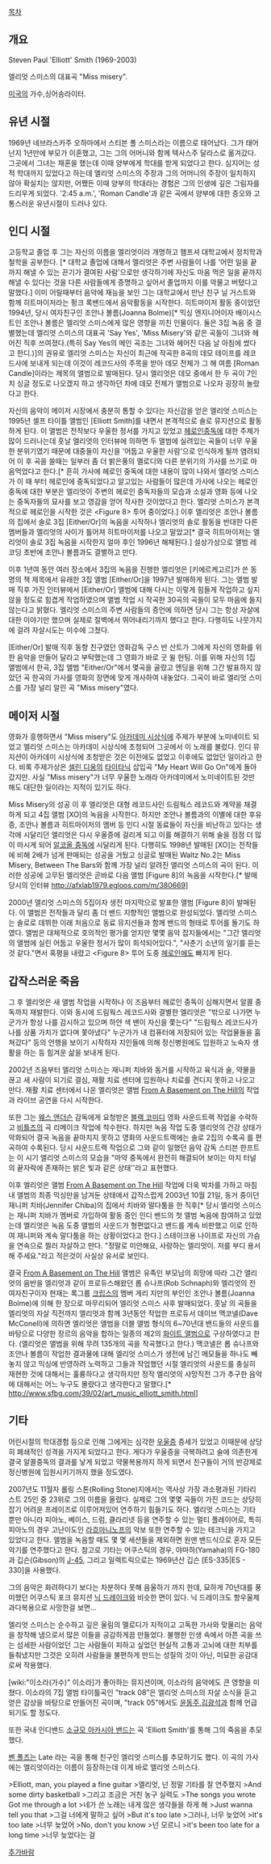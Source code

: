 [[목차]]

== 개요 == 
Steven Paul 'Elliott' Smith 
(1969-2003)

{{{#!html
<embed src="http://www.youtube.com/v/HsixXCnYVfA?version=3&amp;hl=ko_KR" type="application/x-shockwave-flash" width="560" height="349" allowscriptaccess="always" allowfullscreen="true"></embed>}}}
엘리엇 스미스의 대표곡 "Miss misery".

[[미국]]의 가수,싱어송라이터.

== 유년 시절 ==
1969년 네브라스카주 오하마에서 스티븐 폴 스미스라는 이름으로 태어났다. 그가 태어난지 1년만에 부모가 이혼했고, 그는 그의 어머니와 함께 텍사스주 달라스로 옮겨갔다. 그곳에서 그녀는 재혼을 했는데 이때 양부에게 학대를 받게 되었다고 한다. 심지어는 성적 학대까지 있었다고 하는데 엘리엇 스미스의 주장과 그의 어머니의 주장이 일치하지 않아 확실치는 않지만, 어쨌든 이때 양부의 학대라는 경험은 그의 인생에 깊은 그림자를 드리우게 되었다. '2:45 a.m.', 'Roman Candle'과 같은 곡에서 양부에 대한 증오와 고통스러운 유년시절이 드러나 있다.

== 인디 시절 ==
고등학교 졸업 후 그는 자신의 이름을 엘리엇이라 개명하고 햄프셔 대학교에서 정치학과 철학을 공부한다. [* 대학교 졸업에 대해서 엘리엇은 주변 사람들이 나를 '어떤 일을 끝까지 해낼 수 있는 끈기가 결여된 사람'으로만 생각하기에 자신도 마음 먹은 일을 끝까지 해낼 수 있다는 것을 다른 사람들에게 증명하고 싶어서 졸업까지 이를 악물고 버텼다고 말했다.] 이미 어릴때부터 음악에 재능을 보인 그는 대학교에서 만난 친구 닐 거스트와 함께 히트마이저라는 펑크 록밴드에서 음악활동을 시작한다. 히트마이저 활동 중이었던 1994년, 당시 여자친구인 조안나 볼름(Joanna Bolme)[* 믹싱 엔지니어이자 배이시스트인 조안나 볼름은 엘리엇 스미스에게 많은 영향을 끼친 인물이다. 둘은 3집 <Either/Or> 녹음 중 결별했는데 엘리엇 스미스의 대표곡 'Say Yes', 'Miss Misery'와 같은 곡들이 그녀와 헤어진 직후 쓰여졌다.(특히 Say Yes의 메인 곡조는 그녀와 헤어진 다음 날 아침에 썼다고 한디.)]의 권유로 엘리엇 스미스는 자신이 최근에 작곡한 8곡의 데모 테이프를 레코드사에 보내게 되는데 이것이 레코드사의 주목을 받아 데모 전체가 그 해 여름 [Roman Candle]이라는 제목의 앨범으로 발매된다. 당시 엘리엇은 데모 중에서 한 두 곡이 7인치 싱글 정도로 나오겠지 하고 생각하던 차에 데모 전체가 앨범으로 나오자 굉장히 놀랐다고 한다. 

자신의 음악이 메이저 시장에서 충분히 통할 수 있다는 자신감을 얻은 엘리엇 스미스는 1995년 셀프 타이틀 앨범인 [Elliott Smith]를 내면서 본격적으로 솔로 뮤지션으로 활동하게 된다. 이 앨범은 전작보다 우울한 정서를 가지고 있었고 [[헤로인]]중독에 대한 주제가 많이 드러나는데 훗날 엘리엇의 인터뷰에 의하면 두 앨범에 실려있는 곡들이 너무 우울한 분위기였기 때문에 대중들이 자신을 '어둡고 우울한 사람'으로 인식하게 될까 염려되어 이 후 곡을 쓸때는 일부러 좀 더 밝은풍의 멜로디와 다른 분위기의 가사를 쓰기로 마음먹었다고 한다.[* 흔히 가사에 헤로인 중독에 대한 내용이 많이 나와서 엘리엇 스미스가 이 때 부터 헤로인에 중독되었다고 알고있는 사람들이 많은데 가사에 나오는 헤로인 중독에 대한 부분은 엘리엇이 주변의 헤로인 중독자들의 모습과 소설과 영화 등에 나오는 중독자들의 묘사를 보고 영감을 얻어 작사한 것이었다고 한다. 엘리엇 스미스가 본격적으로 헤로인을 시작한 것은 <Figure 8> 투어 중이었다.] 이후 엘리엇은 조안나 볼름의 집에서 솔로 3집 [Either/Or]의 녹음을 시작하나 엘리엇의 솔로 활동을 반대한 다른 멤버들과 엘리엇의 사이가 틀어져 히트마이저를 나오고 말았고[* 결국 히트마이저는 엘리엇이 솔로 3집 녹음을 시작한지 얼마 후인 1996년 해체된다.] 설상가상으로 앨범 레코딩 초반에 조안나 볼름과도 결별하고 만다.

이후 1년여 동안 여러 장소에서 3집의 녹음을 진행한 엘리엇은 [키에르케고르]가 쓴 동명의 책 제목에서 유래한 3집 앨범 [Either/Or]을 1997년 발매하게 된다. 그는 앨범 발매 직후 가진 인터뷰에서 [Either/Or] 앨범에 대해 다시는 이렇게 힘들게 작업하고 싶지 않을 정도로 힘겹게 작업하였으며 앨범 작업 시 작곡한 30곡의 곡들이 모두 마음에 들지 않는다고 밝혔다. 엘리엇 스미스의 주변 사람들의 증언에 의하면 당시 그는 항상 자살에 대한 이야기만 했으며 실제로 절벽에서 뛰어내리기까지 했다고 한다. 다행히도 나뭇가지에 걸려 자살시도는 미수에 그쳤다.

[Either/Or] 발매 직후 동향 친구였던 영화감독 구스 반 산트가 그에게 자신의 영화를 위한 음악을 만들어 달라고 부탁했는데 그 영화가 바로 굿 윌 헌팅. 이를 위해 자신의 1집 앨범에서 한곡, 3집 앨범 "Either/Or"에서 몇곡을 골랐고 엔딩을 위해 그간 발표하지 않았던 곡 한곡의 가사를 영화의 장면에 맞게 개사하여 내놓았다. 그곡이 바로 엘리엇 스미스를 가장 널리 알린 곡 "Miss misery"였다. 

== 메이저 시절 ==
영화가 흥행하면서 "Miss misery"도 [[아카데미 시상식]]에 주제가 부분에 노미네이트 되었고 엘리엇 스미스는 아카데미 시상식에 초청되어 그곳에서 이 노래를 불렀다. 인디 뮤지션이 아카데미 시상식에 초청받은 것은 이전에도 없었고 이후에도 없었던 일이라고 한다. 비록 주제가상은 [[셀린 디옹]]의 [[타이타닉]] 삽입곡 "My Heart Will Go On"에게 돌아갔지만. 사실 "Miss misery"가 너무 우울한 노래라 아카데미에서 노미네이트된 것만 해도 대단한 일이라는 지적이 있기도 하다.

Miss Misery의 성공 이 후 엘리엇은 대형 레코드사인 드림웍스 레코드와 계약을 채결하게 되고 4집 앨범 [XO]의 녹음을 시작한다. 하지만 조안나 볼름과의 이별에 대한 후유증, 조안나 볼름과 히트마이저의 멤버 등 인디 시절 동료들이 자신을 비난하고 있다는 생각에 시달리던 엘리엇은 다시 우울증에 걸리게 되고 이를 해결하기 위해 술을 점점 더 많이 마시게 되어 [[알코올 중독]]에 시달리게 된다. 다행히도 1998년 발매된 [XO]는 전작들에 비해 2배가 넘게 판매되는 성공을 거뒀고 싱글로 발매된 Waltz No.2는 Miss Misery, Between The Bars와 함께 가장 널리 알려진 앨리엇 스미스의 곡이 된다. 이러한 성공에 고무된 엘리엇은 곧바로 다음 앨범 [Figure 8]의 녹음을 시작한다.[* <XO> 발매 당시의 인터뷰 http://afxlab1979.egloos.com/m/380669]

2000년 앨리엇 스미스의 5집이자 생전 마지막으로 발표한 앨범 [Figure 8]이 발매된다. 이 앨범은 전작들과 달리 좀 더 밴드 지향적인 앨범으로 완성되었다. 엘리엇 스미스는 솔로로 데뷔한 이래 처음으로 동료 뮤지션들과 함께 밴드의 형태로 투어를 돌기도 하였다. 앨범은 대체적으로 호의적인 평가를 얻지만 몇몇 음악 잡지들에서는 "그간 엘리엇의 앨범에 실린 어둡고 우울한 정서가 많이 희석되어있다.", "사춘기 소년의 일기를 듣는 것 같다."면서 혹평을 내렸고 <Figure 8> 투어 도중 [[헤로인]]에도 빠지게 된다.

== 갑작스러운 죽음 ==
그 후 엘리엇은 새 앨범 작업을 시작하나 이 즈음부터 헤로인 중독이 심해지면서 알콜 중독까지 재발한다. 이와 동시에 드림웍스 레코드사와 결별한 엘리엇은  "밖으로 나가면 누군가가 항상 나를 감시하고 있으며 하얀 색 밴이 자신을 쫓는다" "드림웍스 레코드사가 나를 상품 가치가 없다며 쫓아냈다" 누군가가 내 컴퓨터에 저장되어 있는 작업물들을 훔쳐갔다" 등의 언행을 보이기 시작하자 지인들에 의해 정신병원에도 입원하고 노숙자 생활을 하는 등 힘겨운 삶을 보내게 된다.

2002년 즈음부터 엘리엇 스미스는 재니퍼 치바와 동거를 시작하고 육식과 술, 약물을 끊고 새 사람이 되기로 결심, 재활 치료 센터에 입원하나 치료를 견디지 못하고 나오고 만다. 재활 치료 센터에서 나온 엘리엇은 앨범 [[From A Basement on The Hill]]의 작업과 라이브 공연을 다시 시작한다. 

또한 그는 [[웨스 앤더슨]] 감독에게 요청받은 [[블랙 코미디]] 영화 <The Royal Tenenbaums> 사운드트랙 작업을 수락하고 [[비틀즈]]의 곡 <Hey Jude> 리메이크 작업에 착수한다. 하지만 녹음 작업 도중 엘리엇의 건강 상태가 악화되어 결국 녹음을 끝마치지 못하고 영화의 사운드트랙에는 솔로 2집의 수록곡 <Needle in The Hay>를 편곡하여 수록된다. 당시 사운드트랙 작업으로 그와 같이 일했던 음악 감독 스티븐 한프트는 이 시기 앨리엇 스미스의 모습을 "마약 중독에서 완전히 해결되어 보이는 마치 터널의 끝자락에 존재하는 밝은 빛과 같은 상태''라고 표현했다.

이후 엘리엇은 앨범 [[From A Basement on The Hill]] 작업에 더욱 박차를 가하고 마침내 앨범의 최종 믹싱만을 남겨둔 상태에서 갑작스럽게 2003년 10월 21일, 동거 중이던 재니퍼 치바(Jennifer Chiba)의 집에서 치바와 말다툼을 한 직후[* 당시 엘리엇 스미스는 재니퍼 치바가 멤버로 가입하여 활동 중인 인디 밴드의 첫 앨범 녹음에 참여하고 있었는데 엘리엇은 녹음 도중 앨범의 사운드가 형편없다고 밴드를 계속 비판했고 이로 인하여 재니퍼와 계속 말다툼을 하는 상황이었다고 한다.] 스테이크용 나이프로 자신의 가슴을 연속으로 찔러 자살하고 만다. "정말로 미안해요, 사랑하는 엘리엇이. 저를 부디 용서해 주세요."라고 적은것이 사실상 유서로 보인다. 

결국 [[From A Basement on The Hill]] 앨범은 유족인 부모님의 희망에 따라 그간 앨리엇의 음반을 엘리엇과 같이 프로듀스해왔던 롭 슈나프(Rob Schnaph)와 엘리엇의 전 여자친구이자 현재는 록그룹 [[크립스]]의 멤버 게리 지만의 부인인 조안나 볼름(Joanna Bolme)에 의해 한 장으로 마무리되어 엘리엇 스미스 사후 발매되었다. 훗날 <From A Basement on The Hill>의 곡들을 엘리엇의 자살 직전까지 엘리엇과 함께 3년동안 작업한 프로듀서 데이브 맥코넬(Dave McConell)에 의하면 엘리엇은 앨범을 더블 앨범 형식의 6~70년대 밴드들의 사운드를 바탕으로 다양한 장르의 음악을 합하는 일종의 제2의 [[화이트 앨범]]으로 구상하였다고 한다. (엘리엇은 앨범을 위해 무려 135개의 곡을 작곡했다고 한다.) 맥코넬은 롭 슈나프와 조안나 볼름이 작업한 결과물에 대해 엘리엇 스미스가 생전에 남긴 메모들을 하나도 빼놓지 않고 믹싱에 반영하려 노력하고 그들과 작업했던 시절 엘리엇의 사운드를 충실히 재현한 것에 대해서는 훌륭하다고 생각하지만 정작 엘리엇의 사망직전 그가 추구한 음악에 대해서는 어느 누구도 몰랐다고 생각한다고 말했다.[* http://www.sfbg.com/39/02/art_music_elliott_smith.html]


== 기타 ==
어린시절의 학대경험 등으로 인해 그에게는 심각한 [[우울증]] 증세가 있었고 이때문에 상당히 폐쇄적인 성격을 가지게 되었다고 한다. 게다가 우울증을 극복하려고 술에 의존한게 결국 알콜중독의 결과를 낳게 되었고 약물복용까지 하게 되면서 친구들이 거의 반강제로 정신병원에 입원시키기까지 했을 정도였다. 

2007년도 11월자 롤링 스톤(Rolling Stone)지에서는 역사상 가장 과소평과된 기타리스트 25인 중 23위로 그의 이름을 올렸다. 실제로 그의 몇몇 곡들이 가진 코드는 상당히 잡기 어려운 프레이즈로 이루어져있어 연주하기 힘들기도 하다. 엘리엇 스미스는 기타 뿐만 아니라 피아노, 베이스, 드럼, 클라리넷 등을 연주할 수 있는 멀티 플레이어로, 특히 피아노의 경우 고난이도인 [[라흐마니노프]]의 악보 또한 연주할 수 있는 테크닉을 가지고 있었다고 한다. 앨범을 녹음할 때도 몇 몇 세션들을 제외하면 원맨 밴드식으로 혼자 모든 악기를 연주했다고 한다. 참고로 기타는 어쿠스틱의 경우, 야마하(Yamaha)의 FG-180과 깁슨(Gibson)의 [[J-45]], 그리고 일렉트릭으로는 1969년산 깁슨 [ES-335|ES - 330]을 사용했다. 

그의 음악은 화려하다기 보다는 차분하다 못해 음울하기 까지 한데, 묘하게 70년대를 풍미했던 어쿠스틱 포크 뮤지션 [[닉 드레이크]]와 비슷한 면이 있다. 닉 드레이크도 항우울제 과다복용으로 사망한걸 보면...

엘리엇 스미스는 순수하고 깊은 울림의 멜로디가 지적이고 고독한 가사와 맞물리는 음악을 창작해 냄으로서 많은 이들을 공감하게끔 만들었다. 불행한 인생 속에서 아픈 곡을 쓰는 섬세한 사람이었던 그는 사람들이 피하고 싶었던 현실적 고통과 고뇌에 대한 치부를 들춰냈지만 그것은 오히려 사람들을 불편하게 만드는 성질의 것이 아닌, 미묘한 공감대로써 작용했다.

[wiki:"이소라(가수)" 이소라]가 좋아하는 뮤지션이며, 이소라의 음악에도 큰 영향을 미쳤다. 이소라의 7집 앨범 타이틀곡인 "track 08"은 엘리엇 스미스의 자살 소식을 듣고 얻은 감상을 바탕으로 만들어진 곡이며, "track 05"에서도 [[윤동주]],[[김광석]]과 함께 언급되기도 할 정도다.

또한 국내 인디밴드 [[소규모 아카시아 밴드]]는 곡 'Elliott Smith'를 통해 그의 죽음을 추모했다.

{{{#!html
 <embed src="http://www.youtube.com/v/-XtfcjYaT6A?hl=ko_KR&amp;version=3" type="application/x-shockwave-flash" width="420" height="315" allowscriptaccess="always" allowfullscreen="true"></embed> }}}
[[벤 폴즈]]는 Late 라는 곡을 통해 친구인 엘리엇 스미스를 추모하기도 했다. 이 곡의 가사에는 엘리엇이라는 이름이 등장하는데 이게 바로 엘리엇 스미스다.

>Elliott, man, you played a fine guitar
>엘리엇, 넌 정말 기타를 잘 연주했지
>And some dirty basketball
>그리고 조금은 거친 농구 실력도
>The songs you wrote Got me through a lot
>네가 쓴 노래는 내게 많은 생각들을 하게 해
>Just wanna tell you that
>그걸 너에게 말하고 싶어
>But it's too late
>그러나, 너무 늦었어
>It's too late
>너무 늦었어
>No, don't you know
>넌 모르니
>it's been too late for a long time
>너무 늦었다는 걸


[[추가바람]]
